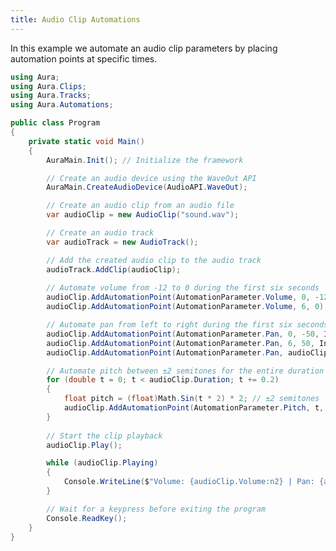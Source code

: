 ```yaml
---
title: Audio Clip Automations
---
```


In this example we automate an audio clip parameters by placing automation points at specific times.

```cs
using Aura;
using Aura.Clips;
using Aura.Tracks;
using Aura.Automations;

public class Program
{
    private static void Main()
    {
        AuraMain.Init(); // Initialize the framework

        // Create an audio device using the WaveOut API
        AuraMain.CreateAudioDevice(AudioAPI.WaveOut);

        // Create an audio clip from an audio file
        var audioClip = new AudioClip("sound.wav");

        // Create an audio track
        var audioTrack = new AudioTrack();

        // Add the created audio clip to the audio track
        audioTrack.AddClip(audioClip);
        
        // Automate volume from -12 to 0 during the first six seconds
        audioClip.AddAutomationPoint(AutomationParameter.Volume, 0, -12);
        audioClip.AddAutomationPoint(AutomationParameter.Volume, 6, 0);

        // Automate pan from left to right during the first six seconds then move to the center, using a smoothed out interpolation
        audioClip.AddAutomationPoint(AutomationParameter.Pan, 0, -50, InterpolationType.Smooth);
        audioClip.AddAutomationPoint(AutomationParameter.Pan, 6, 50, InterpolationType.Smooth);
        audioClip.AddAutomationPoint(AutomationParameter.Pan, audioClip.Duration, 0);

        // Automate pitch between ±2 semitones for the entire duration of the playback
        for (double t = 0; t < audioClip.Duration; t += 0.2)
        {
            float pitch = (float)Math.Sin(t * 2) * 2; // ±2 semitones
            audioClip.AddAutomationPoint(AutomationParameter.Pitch, t, pitch);
        }
        
        // Start the clip playback
        audioClip.Play();

        while (audioClip.Playing)
        {
            Console.WriteLine($"Volume: {audioClip.Volume:n2} | Pan: {audioClip.Pan:n1} | Pitch: {audioClip.Pitch:n2}");
        }

        // Wait for a keypress before exiting the program
        Console.ReadKey();
    }
}
```